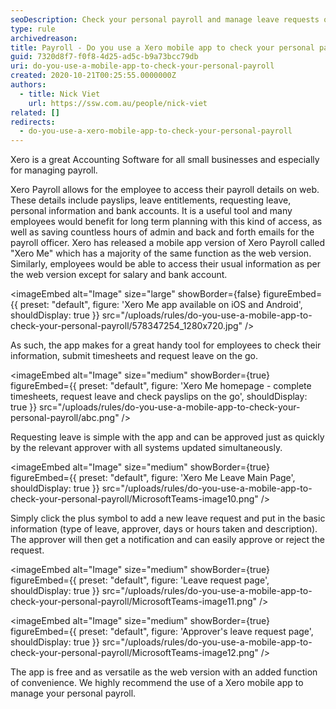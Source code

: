 ```yaml
---
seoDescription: Check your personal payroll and manage leave requests on-the-go with Xero's mobile app, ideal for convenient access to payslips, bank accounts, and employee information.
type: rule
archivedreason:
title: Payroll - Do you use a Xero mobile app to check your personal payroll?
guid: 7320d8f7-f0f8-4d25-ad5c-b9a73bcc79db
uri: do-you-use-a-mobile-app-to-check-your-personal-payroll
created: 2020-10-21T00:25:55.0000000Z
authors:
  - title: Nick Viet
    url: https://ssw.com.au/people/nick-viet
related: []
redirects:
  - do-you-use-a-xero-mobile-app-to-check-your-personal-payroll
---
```


Xero is a great Accounting Software for all small businesses and especially for managing payroll.

Xero Payroll allows for the employee to access their payroll details on web. These details include payslips, leave entitlements, requesting leave, personal information and bank accounts. It is a useful tool and many employees would benefit for long term planning with this kind of access, as well as saving countless hours of admin and back and forth emails for the payroll officer.
Xero has released a mobile app version of Xero Payroll called "Xero Me" which has a majority of the same function as the web version. Similarly, employees would be able to access their usual information as per the web version except for salary and bank account.


<imageEmbed
  alt="Image"
  size="large"
  showBorder={false}
  figureEmbed={{
    preset: "default",
    figure: 'Xero Me app available on iOS and Android',
    shouldDisplay: true
  }}
  src="/uploads/rules/do-you-use-a-mobile-app-to-check-your-personal-payroll/578347254_1280x720.jpg"
/>

As such, the app makes for a great handy tool for employees to check their information, submit timesheets and request leave on the go.

<imageEmbed
  alt="Image"
  size="medium"
  showBorder={true}
  figureEmbed={{
    preset: "default",
    figure: 'Xero Me homepage - complete timesheets, request leave and check payslips on the go',
    shouldDisplay: true
  }}
  src="/uploads/rules/do-you-use-a-mobile-app-to-check-your-personal-payroll/abc.png"
/>

Requesting leave is simple with the app and can be approved just as quickly by the relevant approver with all systems updated simultaneously.

<imageEmbed
  alt="Image"
  size="medium"
  showBorder={true}
  figureEmbed={{
    preset: "default",
    figure: 'Xero Me Leave Main Page',
    shouldDisplay: true
  }}
  src="/uploads/rules/do-you-use-a-mobile-app-to-check-your-personal-payroll/MicrosoftTeams-image10.png"
/>

Simply click the plus symbol to add a new leave request and put in the basic information (type of leave, approver, days or hours taken and description). The approver will then get a notification and can easily approve or reject the request.

<imageEmbed
  alt="Image"
  size="medium"
  showBorder={true}
  figureEmbed={{
    preset: "default",
    figure: 'Leave request page',
    shouldDisplay: true
  }}
  src="/uploads/rules/do-you-use-a-mobile-app-to-check-your-personal-payroll/MicrosoftTeams-image11.png"
/>

<imageEmbed
  alt="Image"
  size="medium"
  showBorder={true}
  figureEmbed={{
    preset: "default",
    figure: 'Approver\'s leave request page',
    shouldDisplay: true
  }}
  src="/uploads/rules/do-you-use-a-mobile-app-to-check-your-personal-payroll/MicrosoftTeams-image12.png"
/>

The app is free and as versatile as the web version with an added function of convenience. We highly recommend the use of a Xero mobile app to manage your personal payroll.
